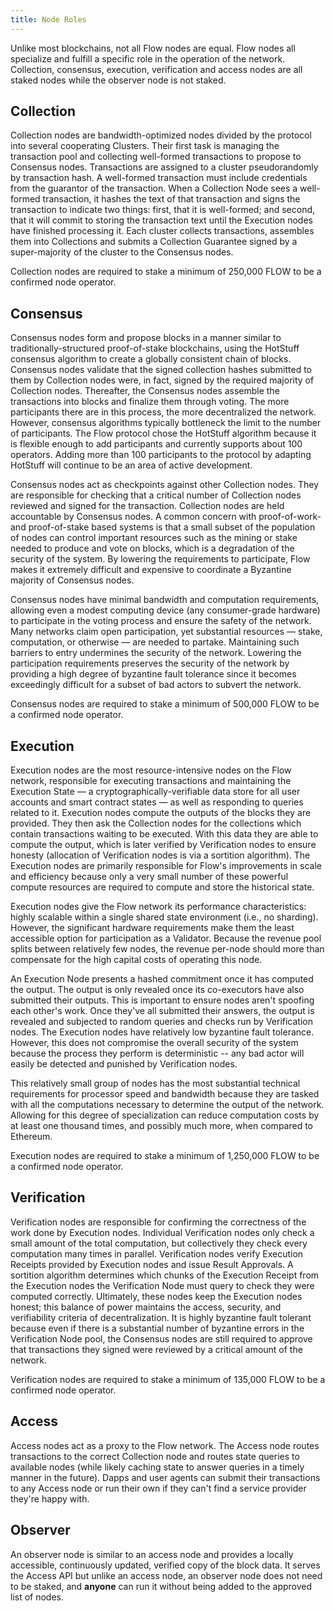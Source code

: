 ```yaml
---
title: Node Roles
---
```


Unlike most blockchains, not all Flow nodes are equal. Flow nodes all specialize and fulfill a specific role in the operation of the network.
Collection, consensus, execution, verification and access nodes are all staked nodes while the observer node is not staked.

## Collection

Collection nodes are bandwidth-optimized nodes divided by the protocol into several cooperating Clusters. Their first task is managing the transaction pool and collecting well-formed transactions to propose to Consensus nodes. Transactions are assigned to a cluster pseudorandomly by transaction hash. A well-formed transaction must include credentials from the guarantor of the transaction. When a Collection Node sees a well-formed transaction, it hashes the text of that transaction and signs the transaction to indicate two things: first, that it is well-formed; and second, that it will commit to storing the transaction text until the Execution nodes have finished processing it. Each cluster collects transactions, assembles them into Collections and submits a Collection Guarantee signed by a super-majority of the cluster to the Consensus nodes.

Collection nodes are required to stake a minimum of 250,000 FLOW to be a confirmed node operator.

## Consensus

Consensus nodes form and propose blocks in a manner similar to traditionally-structured proof-of-stake blockchains, using the HotStuff consensus algorithm to create a globally consistent chain of blocks. Consensus nodes validate that the signed collection hashes submitted to them by Collection nodes were, in fact, signed by the required majority of Collection nodes. Thereafter, the Consensus nodes assemble the transactions into blocks and finalize them through voting.
The more participants there are in this process, the more decentralized the network. However, consensus algorithms typically bottleneck the limit to the number of participants. The Flow protocol chose the HotStuff algorithm because it is flexible enough to add participants and currently supports about 100 operators. Adding more than 100 participants to the protocol by adapting HotStuff will continue to be an area of active development.

Consensus nodes act as checkpoints against other Collection nodes. They are responsible for checking that a critical number of Collection nodes reviewed and signed for the transaction. Collection nodes are held accountable by Consensus nodes. A common concern with proof-of-work- and proof-of-stake based systems is that a small subset of the population of nodes can control important resources such as the mining or stake needed to produce and vote on blocks, which is a degradation of the security of the system. By lowering the requirements to participate, Flow makes it extremely difficult and expensive to coordinate a Byzantine majority of Consensus nodes.

Consensus nodes have minimal bandwidth and computation requirements, allowing even a modest computing device (any consumer-grade hardware) to participate in the voting process and ensure the safety of the network. Many networks claim open participation, yet substantial resources — stake, computation, or otherwise — are needed to partake. Maintaining such barriers to entry undermines the security of the network. Lowering the participation requirements preserves the security of the network by providing a high degree of byzantine fault tolerance since it becomes exceedingly difficult for a subset of bad actors to subvert the network.

Consensus nodes are required to stake a minimum of 500,000 FLOW to be a confirmed node operator.

## Execution

Execution nodes are the most resource-intensive nodes on the Flow network, responsible for executing transactions and maintaining the Execution State — a cryptographically-verifiable data store for all user accounts and smart contract states — as well as responding to queries related to it. Execution nodes compute the outputs of the blocks they are provided. They then ask the Collection nodes for the collections which contain transactions waiting to be executed. With this data they are able to compute the output, which is later verified by Verification nodes to ensure honesty (allocation of Verification nodes is via a sortition algorithm). The Execution nodes are primarily responsible for Flow's improvements in scale and efficiency because only a very small number of these powerful compute resources are required to compute and store the historical state.

Execution nodes give the Flow network its performance characteristics: highly scalable within a single shared state environment (i.e., no sharding). However, the significant hardware requirements make them the least accessible option for participation as a Validator. Because the revenue pool splits between relatively few nodes, the revenue per-node should more than compensate for the high capital costs of operating this node.

An Execution Node presents a hashed commitment once it has computed the output. The output is only revealed once its co-executors have also submitted their outputs. This is important to ensure nodes aren't spoofing each other's work. Once they've all submitted their answers, the output is revealed and subjected to random queries and checks run by Verification nodes. The Execution nodes have relatively low byzantine fault tolerance. However, this does not compromise the overall security of the system because the process they perform is deterministic -- any bad actor will easily be detected and punished by Verification nodes.

This relatively small group of nodes has the most substantial technical requirements for processor speed and bandwidth because they are tasked with all the computations necessary to determine the output of the network. Allowing for this degree of specialization can reduce computation costs by at least one thousand times, and possibly much more, when compared to Ethereum.

Execution nodes are required to stake a minimum of 1,250,000 FLOW to be a confirmed node operator.

## Verification

Verification nodes are responsible for confirming the correctness of the work done by Execution nodes. Individual Verification nodes only check a small amount of the total computation, but collectively they check every computation many times in parallel. Verification nodes verify Execution Receipts provided by Execution nodes and issue Result Approvals. A sortition algorithm determines which chunks of the Execution Receipt from the Execution nodes the Verification Node must query to check they were computed correctly. Ultimately, these nodes keep the Execution nodes honest; this balance of power maintains the access, security, and verifiability criteria of decentralization. It is highly byzantine fault tolerant because even if there is a substantial number of byzantine errors in the Verification Node
pool, the Consensus nodes are still required to approve that transactions they signed were reviewed by a critical amount of the network.

Verification nodes are required to stake a minimum of 135,000 FLOW to be a confirmed node operator.

## Access

Access nodes act as a proxy to the Flow network. The Access node routes transactions to the correct Collection node and routes state queries to available nodes (while likely caching state to answer queries in a timely manner in the future). Dapps and user agents can submit their transactions to any Access node or run their own if they can't find a service provider they're happy with.

## Observer

An observer node is similar to an access node and provides a locally accessible, continuously updated, verified copy of the block data. It serves the Access API but unlike an access node, an observer node does not need to be staked, and **anyone** can run it without being added to the approved list of nodes.